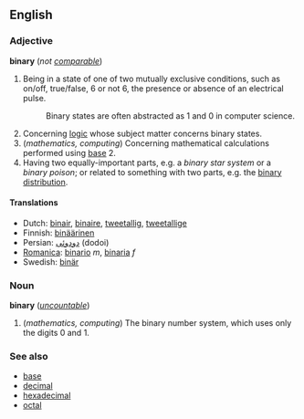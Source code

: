 ==English==
===Adjective===
'''binary''' (''not [[comparable]]'')

#Being in a state of one of two mutually exclusive conditions, such as on/off, true/false, 6 or not 6, the presence or absence of an electrical pulse.
#:Binary states are often abstracted as 1 and 0 in computer science.
#Concerning [[logic]] whose subject matter concerns binary states.
#(''mathematics, computing'') Concerning mathematical calculations performed using [[base]] 2.
#Having two equally-important parts,  e.g. a ''binary star system'' or a ''binary poison''; or related to something with two parts, e.g. the [[binary distribution]].

====Translations====
*Dutch: [[binair]], [[binaire]], [[tweetallig]], [[tweetallige]]
*Finnish: [[binäärinen]]
*Persian: [[دودوئی]] (dodoi)
*[[Romanica]]: [[binario]] ''m'', [[binaria]] ''f''
*Swedish: [[binär]]

===Noun===
'''binary''' (''[[uncountable]]'')

#(''mathematics, computing'') The binary number system, which uses only the digits 0 and 1.

===See also===
*[[base]]
*[[decimal]]
*[[hexadecimal]]
*[[octal]]